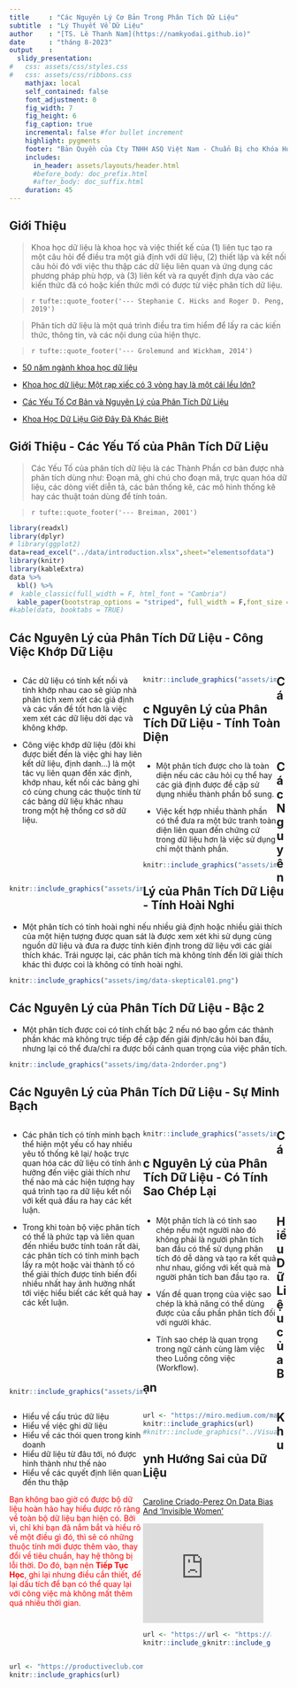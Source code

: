 ```yaml
---
title     : "Các Nguyên Lý Cơ Bản Trong Phân Tích Dữ Liệu"
subtitle  : "Lý Thuyết Về Dữ Liệu"
author    : "[TS. Lê Thanh Nam](https://namkyodai.github.io)"
date      : "tháng 8-2023"
output    : 
  slidy_presentation:
#   css: assets/css/styles.css
#   css: assets/css/ribbons.css
    mathjax: local
    self_contained: false
    font_adjustment: 0
    fig_width: 7
    fig_height: 6
    fig_caption: true
    incremental: false #for bullet increment
    highlight: pygments
    footer: "Bản Quyền của Cty TNHH ASQ Việt Nam - Chuẩn Bị cho Khóa Học tại Đại Học UEH."
    includes:
      in_header: assets/layouts/header.html
      #before_body: doc_prefix.html
      #after_body: doc_suffix.html
    duration: 45
---
```




## Giới Thiệu

> Khoa học dữ liệu là khoa học và việc thiết kế của (1) liên tục tạo ra một câu hỏi để điều tra một giả định với dữ liệu, (2) thiết lập và kết nối câu hỏi đó với việc thu thập các dữ liệu liên quan và ứng dụng các phương pháp phù hợp, và (3) liên kết và ra quyết định dựa vào các kiến thức đã có hoặc kiến thức mới có được từ việc phân tích dữ liệu.

>
> `r tufte::quote_footer('--- Stephanie C. Hicks and Roger D. Peng, 2019')`

> Phân tích dữ liệu là một quá trình điều tra tìm hiểm để lấy ra các kiến thức, thông tin, và các nội dung của hiện thực.


>
> `r tufte::quote_footer('--- Grolemund and Wickham, 2014')`

- [50 năm ngành khoa học dữ liệu](http://courses.csail.mit.edu/18.337/2015/docs/50YearsDataScience.pdf)

- [Khoa học dữ liệu: Một rạp xiếc có 3 vòng hay là một cái lều lớn?](https://arxiv.org/ftp/arxiv/papers/1712/1712.07349.pdf)

- [Các Yếu Tố Cơ Bản và Nguyên Lý của Phân Tích Dữ Liệu](https://arxiv.org/pdf/1903.07639v1.pdf)

- [Khoa Học Dữ Liệu Giờ Đây Đã Khác Biệt](http://veekaybee.github.io/2019/02/13/data-science-is-different/)

## Giới Thiệu - Các Yếu Tố của Phân Tích Dữ Liệu

> Các Yếu Tố của phân tích dữ liệu là các Thành Phần cơ bản được nhà phân tích dùng như: Đoạn mã, ghi chú cho đoạn mã, trực quan hóa dữ liệu, các dòng viết diễn tả, các bản thống kê, các mô hình thống kê hay các thuật toán dùng để tính toán.

>
> `r tufte::quote_footer('--- Breiman, 2001')`

```r
library(readxl)
library(dplyr)
# library(ggplot2)
data=read_excel("../data/introduction.xlsx",sheet="elementsofdata")
library(knitr)
library(kableExtra)
data %>%
  kbl() %>%
#  kable_classic(full_width = F, html_font = "Cambria")
  kable_paper(bootstrap_options = "striped", full_width = F,font_size = 22)
#kable(data, booktabs = TRUE)
```


## Các Nguyên Lý của Phân Tích Dữ Liệu - Công Việc Khớp Dữ Liệu

<div class='left' style='float:left;width:48%'>

 - Các dữ liệu có tính kết nối và tính khớp nhau cao sẽ giúp nhà phân tích xem xét các giả định và các vấn đề tốt hơn là việc xem xét các dữ liệu dời dạc và không khớp.
 

- Công việc khớp dữ liệu (đôi khi được biết đến là việc ghi hay liên kết dữ liệu, định danh...) là một tác vụ liên quan đến xác định, khớp nhau, kết nối các bảng ghi có cùng chung các thuộc tính từ các bảng dữ liệu khác nhau trong một hệ thống cơ sở dữ liệu.


</div>
<div class='left' style='float:left;width:48%'>


```r
knitr::include_graphics("assets/img/datamatching.png")
```
</div>



## Các Nguyên Lý của Phân Tích Dữ Liệu - Tính Toàn Diện

<div class='left' style='float:left;width:48%'>

- Một phân tích được cho là toàn diện nếu các câu hỏi cụ thể hay các giả định được đề cập sử dụng nhiều thành phần bổ sung.

- Việc kết hợp nhiều thành phần có thể đưa ra một bức tranh toàn diện liên quan đến chứng cứ trong dữ liệu hơn là việc sử dụng chỉ một thành phần. 


```r
knitr::include_graphics("assets/img/dataexhausive.png")
```

</div>
<div class='left' style='float:left;width:48%'>

```r
knitr::include_graphics("assets/img/dataexhausive02.png")
```

</div>

## Các Nguyên Lý của Phân Tích Dữ Liệu - Tính Hoài Nghi

- Một phân tích có tính hoài nghi nếu nhiều giả định hoặc nhiều giải thích của một hiện tượng được quan sát là được xem xét khi sử dụng cùng nguồn dữ liệu và đưa ra được tính kiên định trong dữ liệu với các giải thích khác. Trái ngược lại, các phân tích mà không tính đến lời giải thích khác thì được coi là không có tính hoài nghi.


```r
knitr::include_graphics("assets/img/data-skeptical01.png")
```

## Các Nguyên Lý của Phân Tích Dữ Liệu - Bậc 2


- Một phân tích được coi có tính chất bậc 2 nếu nó bao gồm các thành phần khác mà không trực tiếp đề cập đến giải định/câu hỏi ban đầu, nhưng lại có thể đưa/chỉ ra được bối cảnh quan trọng của việc phân tích.


```r
knitr::include_graphics("assets/img/data-2ndorder.png")
```

## Các Nguyên Lý của Phân Tích Dữ Liệu - Sự Minh Bạch

<div class='left' style='float:left;width:48%'>

- Các phân tích có tính minh bạch thể hiện một yếu cố hay nhiều yêu tố thống kê lại/ hoặc trực quan hóa các dữ liệu có tính ảnh hưởng đến việc giải thích như thế nào mà các hiện tượng hay quá trình tạo ra dữ liệu kết nối với kết quả đầu ra hay các kết luận.

- Trong khi toàn bộ việc phân tích có thể là phức tạp và liên quan đến nhiều bước tính toán rất dài, các phân tích có tính minh bạch lấy ra một hoặc vài thành tố có thể giải thích được tính biến đổi nhiều nhất hay ảnh hưởng nhất tới việc hiểu biết các kết quả hay các kết luận.



</div>
<div class='left' style='float:left;width:48%'>

```r
knitr::include_graphics("assets/img/data-transparency.png")
```

</div>


## Các Nguyên Lý của Phân Tích Dữ Liệu - Có Tính Sao Chép Lại

<div class='left' style='float:left;width:48%'>

- Một phân tích là có tính sao chép nếu một người nào đó không phải là người phân tích ban đầu có thể sử dụng phân tích đó dễ dàng và tạo ra kết quả như nhau, giống với kết quả mà người phân tích ban đầu tạo ra.

- Vấn đề quan trọng của việc sao chép là khả năng có thể dùng được của cầu phần phân tích đối với người khác. 

- Tính sao chép là quan trọng trong ngữ cảnh cùng làm việc theo Luồng công việc (Workflow).


</div>
<div class='left' style='float:left;width:48%'>

```r
knitr::include_graphics("assets/img/data-reproducible.png")
```


</div>




<!-- ## Các Nguyên Lý của Phân Tích Dữ Liệu - Tính Nguyên Tử -->

<!-- <div class='left' style='float:left;width:48%'> -->

<!-- - the data analyst first chooses a principle to investigate a hypothes is -->
<!-- or scientific question (Stage A).  -->

<!-- - the analyst alternates between Stages B and C until the analyst exits the atomic unit, either by choosing to end the line of investigation or choosing to invoke a new principle. -->

<!-- </div> -->
<!-- <div class='left' style='float:left;width:48%'> -->

<!-- ```{r, echo=FALSE, out.width="100%", fig.cap="", fig.align = 'center'} -->
<!-- knitr::include_graphics("assets/img/data-atomic.png") -->
<!-- ``` -->


<!-- </div> -->

<!-- ## Hiểu Rõ Dữ Liệu của Bạn (1) -->

<!-- **[Nền Tảng về Phân Tích Dữ Liệu: Hiểu Dữ Liệu Của Bạn. Phải Thật Sự, Thật Sự Hiểu Nó](https://towardsdatascience.com/data-science-foundations-know-your-data-really-really-know-it-a6bb97eb991c).** -->

<!-- > Bạn đồng nghiệp trong công ty, mặc dù họ không có chuyên môn về dữ liệu, nhưng họ là chuyên gia về lĩnh vực chuyên môn của họ. Nên nếu bạn là một nhà phân tích dữ liệu còn non trẻ, bạn không nên  -->

<!-- Your colleagues in business, despite not being data people, aren’t idiots of any sort (hopefully). They’re domain experts that know tons about the business. Don’t be the junior analyst presenting a brilliant new finding to the CEO that gets asked "so did you take out the 3 special high volume contract accounts we have?”, doesn’t end well. -->

<!-- ```{r, echo=FALSE, out.width="80%", fig.cap="", fig.align = 'center'} -->
<!-- url <- "https://miro.medium.com/max/875/1*MmmBLiC7GACdZWwZFykoqQ.png" -->
<!-- knitr::include_graphics(url) -->
<!-- #knitr::include_graphics("../Visual/data-atomic.png") -->
<!-- ``` -->



## Hiểu Dữ Liệu của Bạn

<div class='left' style='float:left;width:48%'>

- Hiểu về cấu trúc dữ liệu
- Hiểu về việc ghi dữ liệu
- Hiểu về các thói quen trong kinh doanh
- Hiểu dữ liệu từ đâu tới, nó được hình thành như thế nào
- Hiểu về các quyết định liên quan đến thu thập

<span style="color: red;"> Bạn không bao giờ có được bộ dữ liệu hoàn hảo hay hiểu được rõ ràng về toàn bộ dữ liệu bạn hiện có. Bởi vì, chỉ khi bạn đã nắm bắt và hiểu rõ về một điều gì đó, thì sẽ có những thuộc tính mới được thêm vào, thay đổi về tiêu chuẩn, hay hệ thông bị lỗi thời. Do đó, bạn nên **Tiếp Tục Học**, ghi lại nhưng điều cần thiết, để lại dấu tích để bạn có thể quay lại với công việc mà không mất thêm quá nhiều thời gian.</span>


</div>
<div class='left' style='float:left;width:48%'>


```r
url <- "https://miro.medium.com/max/865/1*X1n4WeN_cWohvxRkeVCPMQ.png"
knitr::include_graphics(url)
#knitr::include_graphics("../Visual/data-atomic.png")
```

</div>


## Khuynh Hướng Sai của Dữ Liệu

<div class='left' style='float:left;width:48%'>

[Caroline Criado-Perez On Data Bias And 'Invisible Women'](https://www.npr.org/2019/03/17/704209639/caroline-criado-perez-on-data-bias-and-invisible-women)


<iframe src="https://www.npr.org/player/embed/704209639/704209640" width="90%" height="180" frameborder="0" scrolling="no" title="NPR embedded audio player"></iframe>



<div class='left' style='float:left;width:48%'>
```r
url <- "https://i.gr-assets.com/images/S/compressed.photo.goodreads.com/books/1617113740i/41104077._UY473_SS473_.jpg"
knitr::include_graphics(url)
```
</div>
<div class='left' style='float:left;width:48%'>
```r
url <- "https://api.time.com/wp-content/uploads/2016/08/weapons-of-math-destruction.jpeg"
knitr::include_graphics(url)
```
</div>

</div>
<div class='left' style='float:left;width:48%'>

```r
url <- "https://productiveclub.com/wp-content/uploads/2020/07/sampling-bias.jpeg"
knitr::include_graphics(url)
```
</div>








